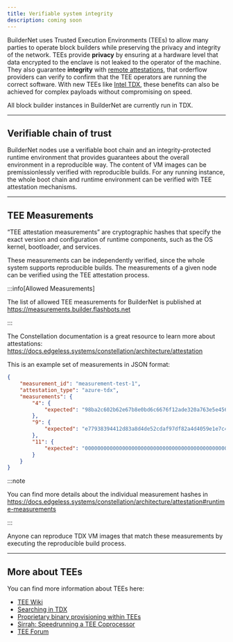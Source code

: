 ```yaml
---
title: Verifiable system integrity
description: coming soon
---
```


BuilderNet uses Trusted Execution Environments (TEEs) to allow many parties to operate block builders while preserving the privacy and integrity of the network.
TEEs provide **privacy** by ensuring at a hardware level that data encrypted to the enclave is not leaked to the operator of the machine.
They also guarantee **integrity** with [remote attestations](https://community.intel.com/t5/Intel-Software-Guard-Extensions/Remote-Attestation-for-Confidential-VMs-using-Intel-TDX/td-p/1606215), that orderflow providers can verify to confirm that the TEE operators are running the correct software.
With new TEEs like [Intel TDX](https://www.intel.com/content/www/us/en/developer/tools/trust-domain-extensions/overview.html), these benefits can also be achieved for complex payloads without compromising on speed.

All block builder instances in BuilderNet are currently run in TDX.

<hr class="clean" />

## Verifiable chain of trust

BuilderNet nodes use a verifiable boot chain and an integrity-protected runtime environment that provides guarantees about the overall environment in a reproducible way.
The content of VM images can be premissionlessly verified with reproducible builds. For any running instance, the whole boot chain and runtime environment can be verified with
TEE attestation mechanisms.

<hr class="clean" />

## TEE Measurements

“TEE attestation measurements” are cryptographic hashes that specify the exact version and configuration of runtime components, such as the OS kernel, bootloader, and services.

These measurements can be independently verified, since the whole system supports reproducible builds. The measurements of a given node can be verified using the TEE attestation process.

:::info[Allowed Measurements]

The list of allowed TEE measurements for BuilderNet is published at https://measurements.builder.flashbots.net

:::

The Constellation documentation is a great resource to learn more about attestations: https://docs.edgeless.systems/constellation/architecture/attestation

This is an example set of measurements in JSON format:

```json
{
    "measurement_id": "measurement-test-1",
    "attestation_type": "azure-tdx",
    "measurements": {
        "4": {
            "expected": "98ba2c602b62e67b8e0bd6c6676f12ade320a763e5e4564f62fd875a502dd651"
        },
        "9": {
            "expected": "e77938394412d83a8d4de52cdaf97df82a4d4059e1e7c4fc3c73581816cea496"
        },
        "11": {
            "expected": "0000000000000000000000000000000000000000000000000000000000000000"
        }
    }
}
```

:::note

You can find more details about the individual measurement hashes in https://docs.edgeless.systems/constellation/architecture/attestation#runtime-measurements

:::

Anyone can reproduce TDX VM images that match these measurements by executing the reproducible build process.

<hr class="clean" />

## More about TEEs

You can find more information about TEEs here:

- [TEE Wiki](https://collective.flashbots.net/t/tee-wiki/2019)
- [Searching in TDX](https://collective.flashbots.net/t/searching-in-tdx/3902)
- [Proprietary binary provisioning within TEEs ](https://collective.flashbots.net/t/proprietary-binary-provisioning-within-tees/3394)
- [Sirrah: Speedrunning a TEE Coprocessor](https://writings.flashbots.net/suave-tee-coprocessor)
- [TEE Forum](https://collective.flashbots.net/c/tee/28)